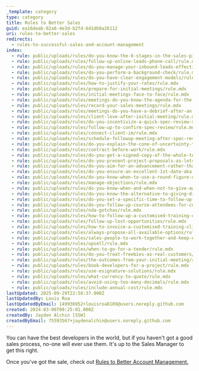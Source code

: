 ```yaml
---
_template: category
type: category
title: Rules to Better Sales
guid: ea16deab-82a6-4e3d-b2fd-641db8a26112
uri: rules-to-better-sales
redirects:
  - rules-to-successful-sales-and-account-management
index:
  - rule: public/uploads/rules/do-you-know-the-6-stages-in-the-sales-pipeline/rule.mdx
  - rule: public/uploads/rules/follow-up-online-leads-phone-call/rule.mdx
  - rule: public/uploads/rules/do-you-manage-your-inbound-leads-effectively/rule.mdx
  - rule: public/uploads/rules/do-you-perform-a-background-check/rule.mdx
  - rule: public/uploads/rules/do-you-have-clear-engagement-models/rule.mdx
  - rule: public/uploads/rules/how-to-justify-your-rates/rule.mdx
  - rule: public/uploads/rules/prepare-for-initial-meetings/rule.mdx
  - rule: public/uploads/rules/initial-meetings-face-to-face/rule.mdx
  - rule: public/uploads/rules/meetings-do-you-know-the-agenda-for-the-initial-meeting/rule.mdx
  - rule: public/uploads/rules/record-your-sales-meetings/rule.mdx
  - rule: public/uploads/rules/meetings-do-you-have-a-debrief-after-an-initial-meeting/rule.mdx
  - rule: public/uploads/rules/client-love-after-initial-meeting/rule.mdx
  - rule: public/uploads/rules/do-you-incentivize-a-quick-spec-review-sale/rule.mdx
  - rule: public/uploads/rules/follow-up-to-confirm-spec-review/rule.mdx
  - rule: public/uploads/rules/connect-client-im/rule.mdx
  - rule: public/uploads/rules/schedule-followup-meeting-after-spec-review/rule.mdx
  - rule: public/uploads/rules/do-you-explain-the-cone-of-uncertainty-to-people-on-the-fence-about-agile/rule.mdx
  - rule: public/uploads/rules/contract-before-work/rule.mdx
  - rule: public/uploads/rules/do-you-get-a-signed-copy-of-the-whole-terms-and-conditions-document-not-just-the-last-page/rule.mdx
  - rule: public/uploads/rules/do-you-present-project-proposals-as-lots-of-little-releases-rather-than-one-big-price/rule.mdx
  - rule: public/uploads/rules/do-you-aim-for-an-advancement-rather-than-a-continuance/rule.mdx
  - rule: public/uploads/rules/do-you-ensure-an-excellent-1st-date-aka-winning-customers-via-a-smaller-specification-review/rule.mdx
  - rule: public/uploads/rules/do-you-know-when-to-use-a-round-figure-or-an-exact-figure/rule.mdx
  - rule: public/uploads/rules/manage-objections/rule.mdx
  - rule: public/uploads/rules/do-you-know-when-and-when-not-to-give-away-products/rule.mdx
  - rule: public/uploads/rules/do-you-know-the-alternative-to-giving-discounts/rule.mdx
  - rule: public/uploads/rules/do-you-set-a-specific-time-to-follow-up-a-prospect/rule.mdx
  - rule: public/uploads/rules/do-you-follow-up-course-attendees-for-consulting-work/rule.mdx
  - rule: public/uploads/rules/nda-gotchas/rule.mdx
  - rule: public/uploads/rules/how-to-follow-up-a-customised-training-client/rule.mdx
  - rule: public/uploads/rules/follow-up-lost-opportunities/rule.mdx
  - rule: public/uploads/rules/how-to-invoice-a-customised-training-client/rule.mdx
  - rule: public/uploads/rules/always-propose-all-available-options/rule.mdx
  - rule: public/uploads/rules/sales-people-to-work-together-and-keep-each-other-accountable/rule.mdx
  - rule: public/uploads/rules/upsell/rule.mdx
  - rule: public/uploads/rules/when-to-go-for-a-tender/rule.mdx
  - rule: public/uploads/rules/do-you-treat-freebies-as-real-customers/rule.mdx
  - rule: public/uploads/rules/the-outcomes-from-your-initial-meeting/rule.mdx
  - rule: public/uploads/rules/book-developers-for-a-project/rule.mdx
  - rule: public/uploads/rules/use-esignature-solutions/rule.mdx
  - rule: public/uploads/rules/what-currency-to-quote/rule.mdx
  - rule: public/uploads/rules/avoid-using-too-many-decimals/rule.mdx
  - rule: public/uploads/rules/include-annual-cost/rule.mdx
lastUpdated: 2025-09-29T22:58:37.000Z
lastUpdatedBy: Louis Roa
lastUpdatedByEmail: 149936952+louisroa8189@users.noreply.github.com
created: 2024-03-06T09:25:01.000Z
createdBy: Jayden Alchin [SSW]
createdByEmail: 75593567+jaydenalchin@users.noreply.github.com
---
```


You can have the best developers in the world, but if you haven't got a good sales process, no-one will ever use them. It's up to the Sales Manager to get this right.

Once you've got the sale, check out [Rules to Better Account Management.](/rules-to-better-account-management)
